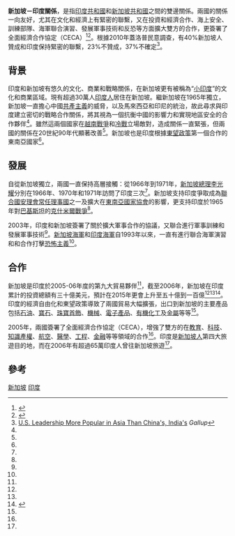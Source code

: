 {{Infobox Bilateral relations|新加坡－印度|India|Singapore}}
'''新加坡－印度關係'''，是指[[印度共和國|印度共和國]]和[[新加坡共和國|新加坡共和國]]之間的雙邊關係。兩國的關係一向友好，尤其在文化和經濟上有緊密的聯繫，又在投資和經濟合作、海上安全、訓練部隊、海軍聯合演習、發展軍事技術和反恐等方面擴大雙方的合作，更簽署了全面經濟合作協定（CECA）<ref name="SO">{{cite web|title=IPCS Special Report - India-Singapore Relations |url=http://www.ipcs.org/IPCS-Special-Report-41.pdf |format=PDF |publisher=Institute of Peace and Conflict Studies |accessdate=2008-06-18 |deadurl=yes |archiveurl=https://web.archive.org/web/20070611050126/http://www.ipcs.org/IPCS-Special-Report-41.pdf |archivedate=2007-06-11 }} </ref><ref name="O">{{cite web |title=India, Singapore ink pact |url=http://www.atimes.com/atimes/South_Asia/GG02Df03.html |publisher=[[Asia_Times|Asia Times]] |date=2005-07-02 |accessdate=2008-06-18 |archive-date=2012-09-23 |archive-url=https://web.archive.org/web/20120923021613/http://www.atimes.com/atimes/South_Asia/GG02Df03.html |dead-url=no }}</ref>。根據2010年蓋洛普民意調查，有40%新加坡人贊成和印度保持緊密的聯繫，23%不贊成，37%不確定<ref>[http://www.gallup.com/poll/144269/Leadership-Popular-Asia-China-India.aspx U.S. Leadership More Popular in Asia Than China's, India's] {{Wayback|url=http://www.gallup.com/poll/144269/Leadership-Popular-Asia-China-India.aspx |date=20170714172732 }} ''Gallup''</ref>。

== 背景 ==
印度和新加坡有悠久的文化、商業和戰略關係，在新加坡更有被稱為“[[小印度|小印度]]”的文化和商業區域。現有超過30萬人[[印度人|印度人]]居住在新加坡。繼新加坡在1965年獨立，新加坡一直擔心中國[[共產主義|共產主義]]的威脅，以及馬來西亞和印尼的統治，故此尋求與印度建立密切的戰略合作關係，將其視為一個抗衡中國的影響力和實現地區安全的合作夥伴<ref name="SO"/>。雖然這兩個國家在[[越南戰爭|越南戰爭]]和[[冷戰|冷戰]]立場敵對，造成關係一直緊張，但兩國的關係在20世紀90年代顯著改善<ref name="SO"/>。新加坡也是印度根據[[印度東望政策|東望政策]]第一個合作的東南亞國家<ref name="SO"/>。

== 發展 ==
自從新加坡獨立，兩國一直保持高層接觸：從1966年到1971年，[[新加坡總理|新加坡總理]][[李光耀|李光耀]]分別在1966年、1970年和1971年訪問了印度三次<ref name="SO"/>。新加坡支持印度爭取成為[[聯合國安理會常任理事國|聯合國安理會常任理事國]]之一及擴大在[[東南亞國家協會|東南亞國家協會]]的影響，更支持印度於1965年對[[巴基斯坦|巴基斯坦]]的[[克什米爾戰爭|克什米爾戰爭]]<ref name="SO"/>。

2003年，印度和新加坡簽署了關於擴大軍事合作的協議，又聯合進行軍事訓練和發展軍事技術<ref name="SO"/>。[[新加坡海軍|新加坡海軍]]和[[印度海軍|印度海軍]]自1993年以來，一直有進行聯合海軍演習和和合作打擊[[恐怖主義|恐怖主義]]<ref name="SO"/>。

== 合作 == 
新加坡是印度於2005-06年度的第九大貿易夥伴<ref name="SO"/>，截至2006年，新加坡在印度累計的投資總額有三十億美元，預計在2015年更會上升至五十億到一百億<ref name="SO"/><ref name="O"/><ref name="GV">{{cite web |title=India, Singapore trade to touch $50 bn by 2010 |url=http://www.thehindubusinessline.com/2005/06/30/stories/2005063002400700.htm |publisher=[[The_Hindu|The Hindu Business Line]] |date=2005-06-30 |accessdate=2008-06-18 |archive-date=2008-12-16 |archive-url=https://web.archive.org/web/20081216142201/http://www.thehindubusinessline.com/2005/06/30/stories/2005063002400700.htm |dead-url=no }}</ref>。印度的經濟自由化和東望政策導致了兩國貿易大幅擴張，出口到新加坡的主要產品包括[[石油|石油]]、[[寶石|寶石]]、[[珠寶首飾|珠寶首飾]]、[[機械|機械]]、[[電子產品|電子產品]]、[[有機化工|有機化工]]及[[金屬|金屬]]等等<ref name="SO"/>。

2005年，兩國簽署了全面經濟合作協定（CECA），增強了雙方的在[[教育|教育]]、[[科技|科技]]、[[知識產權|知識產權]]、[[航空|航空]]、[[醫學|醫學]]、[[工程|工程]]、[[金融|金融]]等等領域的合作<ref name="SO"/>。印度是[[新加坡人|新加坡人]]第四大旅遊目的地，而在2006年有超過65萬印度人曾往新加坡旅遊<ref name="SO"/>。

== 參考 ==
{{reflist}}

[[Category:印度雙邊關係|新加坡]]
[[Category:新加坡雙邊關係|印度]]

{{印度外交}}
{{新加坡外交}}